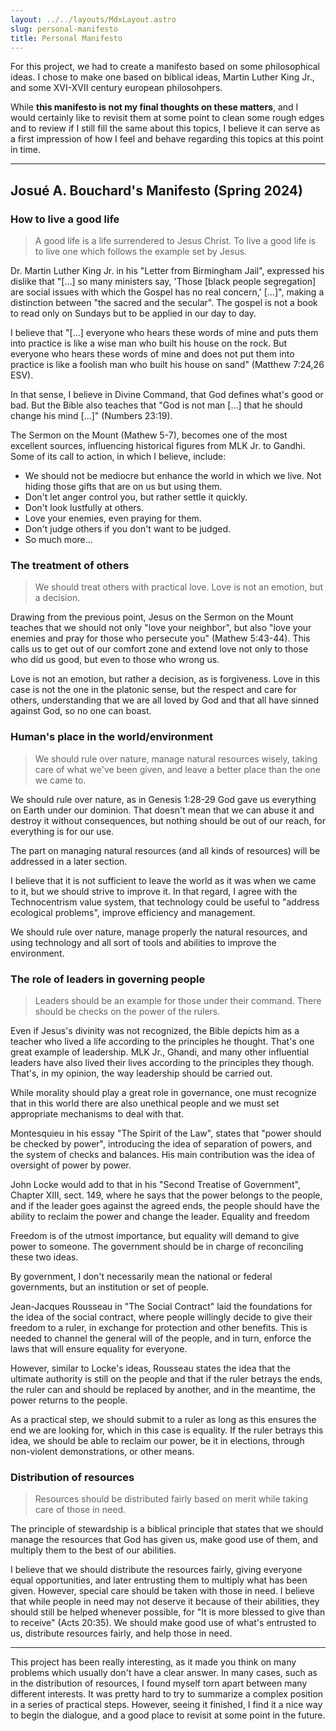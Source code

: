 ```yaml
---
layout: ../../layouts/MdxLayout.astro
slug: personal-manifesto
title: Personal Manifesto
---
```


For this project, we had to create a manifesto based on some philosophical ideas. I chose to make one based on biblical ideas, Martin Luther King Jr., and some XVI-XVII century european philosohpers.

While **this manifesto is not my final thoughts on these matters**, and I would certainly like to revisit them at some point to clean some rough edges and to review if I still fill the same about this topics, I believe it can serve as a first impression of how I feel and behave regarding this topics at this point in time.

---

## Josué A. Bouchard's Manifesto (Spring 2024)

### How to live a good life

> A good life is a life surrendered to Jesus Christ. To live a good life is to live one which follows the example set by Jesus.

Dr. Martin Luther King Jr. in his "Letter from Birmingham Jail", expressed his dislike that "[…] so many ministers say, 'Those [black people segregation] are social issues with which the Gospel has no real concern,' […]", making a distinction between "the sacred and the secular". The gospel is not a book to read only on Sundays but to be applied in our day to day.

I believe that "[…] everyone who hears these words of mine and puts them into practice is like a wise man who built his house on the rock. But everyone who hears these words of mine and does not put them into practice is like a foolish man who built his house on sand" (Matthew 7:24,26 ESV).

In that sense, I believe in Divine Command, that God defines what's good or bad. But the Bible also teaches that "God is not man […] that he should change his mind […]" (Numbers 23:19).

The Sermon on the Mount (Mathew 5-7), becomes one of the most excellent sources, influencing historical figures from MLK Jr. to Gandhi. Some of its call to action, in which I believe, include:
-	We should not be mediocre but enhance the world in which we live. Not hiding those gifts that are on us but using them.
-	Don't let anger control you, but rather settle it quickly.
-	Don't look lustfully at others.
-	Love your enemies, even praying for them.
-	Don't judge others if you don't want to be judged.
-	So much more…

### The treatment of others

> We should treat others with practical love. Love is not an emotion, but a decision.

Drawing from the previous point, Jesus on the Sermon on the Mount teaches that we should not only "love your neighbor", but also "love your enemies and pray for those who persecute you" (Mathew 5:43-44). This calls us to get out of our comfort zone and extend love not only to those who did us good, but even to those who wrong us.

Love is not an emotion, but rather a decision, as is forgiveness. Love in this case is not the one in the platonic sense, but the respect and care for others, understanding that we are all loved by God and that all have sinned against God, so no one can boast.

### Human's place in the world/environment

> We should rule over nature, manage natural resources wisely, taking care of what we've been given, and leave a better place than the one we came to.

We should rule over nature, as in Genesis 1:28-29 God gave us everything on Earth under our dominion. That doesn't mean that we can abuse it and destroy it without consequences, but nothing should be out of our reach, for everything is for our use.

The part on managing natural resources (and all kinds of resources) will be addressed in a later section.

I believe that it is not sufficient to leave the world as it was when we came to it, but we should strive to improve it. In that regard, I agree with the Technocentrism value system, that technology could be useful to "address ecological problems", improve efficiency and management.

We should rule over nature, manage properly the natural resources, and using technology and all sort of tools and abilities to improve the environment.

### The role of leaders in governing people

> Leaders should be an example for those under their command. There should be checks on the power of the rulers.

Even if Jesus's divinity was not recognized, the Bible depicts him as a teacher who lived a life according to the principles he thought. That's one great example of leadership. MLK Jr., Ghandi, and many other influential leaders have also lived their lives according to the principles they though. That's, in my opinion, the way leadership should be carried out.

While morality should play a great role in governance, one must recognize that in this world there are also unethical people and we must set appropriate mechanisms to deal with that.

Montesquieu in his essay "The Spirit of the Law", states that "power should be checked by power", introducing the idea of separation of powers, and the system of checks and balances. His main contribution was the idea of oversight of power by power.

John Locke would add to that in his "Second Treatise of Government", Chapter XIII, sect. 149, where he says that the power belongs to the people, and if the leader goes against the agreed ends, the people should have the ability to reclaim the power and change the leader.
Equality and freedom

Freedom is of the utmost importance, but equality will demand to give power to someone. The government should be in charge of reconciling these two ideas.

By government, I don't necessarily mean the national or federal governments, but an institution or set of people.

Jean-Jacques Rousseau in "The Social Contract" laid the foundations for the idea of the social contract, where people willingly decide to give their freedom to a ruler, in exchange for protection and other benefits. This is needed to channel the general will of the people, and in turn, enforce the laws that will ensure equality for everyone.

However, similar to Locke's ideas, Rousseau states the idea that the ultimate authority is still on the people and that if the ruler betrays the ends, the ruler can and should be replaced by another, and in the meantime, the power returns to the people.

As a practical step, we should submit to a ruler as long as this ensures the end we are looking for, which in this case is equality. If the ruler betrays this idea, we should be able to reclaim our power, be it in elections, through non-violent demonstrations, or other means.

### Distribution of resources

> Resources should be distributed fairly based on merit while taking care of those in need.

The principle of stewardship is a biblical principle that states that we should manage the resources that God has given us, make good use of them, and multiply them to the best of our abilities.

I believe that we should distribute the resources fairly, giving everyone equal opportunities, and later entrusting them to multiply what has been given. However, special care should be taken with those in need. I believe that while people in need may not deserve it because of their abilities, they should still be helped whenever possible, for "It is more blessed to give than to receive" (Acts 20:35).
We should make good use of what's entrusted to us, distribute resources fairly, and help those in need.

---

This project has been really interesting, as it made you think on many problems which usually don't have a clear answer. In many cases, such as in the distribution of resources, I found myself torn apart between many different interests. It was pretty hard to try to summarize a complex position in a series of practical steps. However, seeing it finished, I find it a nice way to begin the dialogue, and a good place to revisit at some point in the future.